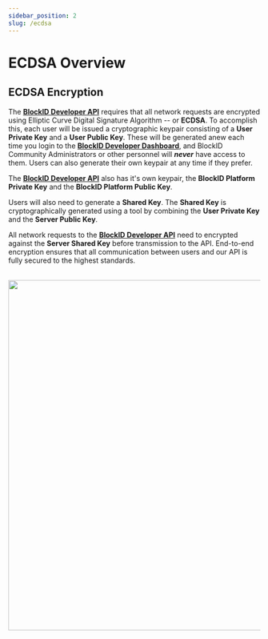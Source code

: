 ```yaml
---
sidebar_position: 2
slug: /ecdsa
---
```



# ECDSA Overview

## ECDSA Encryption

The **[BlockID Developer API](https://blockid-trial.1kosmos.net/swagger-ui.html)** requires that all network requests are encrypted using Elliptic Curve Digital Signature Algorithm -- or **ECDSA**. To accomplish this, each user will be issued a cryptographic keypair consisting of a **User Private Key** and a **User Public Key**. These will be generated anew each time you login to the **[BlockID Developer Dashboard](https://1k-dev.1kosmos.net/devportal/)**, and BlockID Community Administrators or other personnel will ***never*** have access to them. Users can also generate their own keypair at any time if they prefer.  

The **[BlockID Developer API](https://blockid-trial.1kosmos.net/swagger-ui.html)** also has it's own keypair, the **BlockID Platform Private Key** and the **BlockID Platform Public Key**. 

Users will also need to generate a **Shared Key**. The **Shared Key** is cryptographically generated using a tool by combining the **User Private Key** and the **Server Public Key**.

All network requests to the **[BlockID Developer API](https://blockid-trial.1kosmos.net/swagger-ui.html)** need to encrypted against the **Server Shared Key** before transmission to the API. End-to-end encryption ensures that all communication between users and our API is fully secured to the highest standards. 




<br/>
<img src='../../../img/ecdsa/ecdsaprimer.jpg' width='700' align='center' /> 
<br/>





